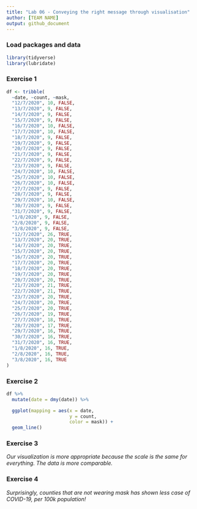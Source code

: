 ```yaml
---
title: "Lab 06 - Conveying the right message through visualisation"
author: [TEAM NAME]
output: github_document
---
```


### Load packages and data

```r
library(tidyverse) 
library(lubridate)
```


### Exercise 1

```r
df <- tribble(
  ~date, ~count, ~mask,
  "12/7/2020", 10, FALSE,
  "13/7/2020", 9, FALSE,
  "14/7/2020", 9, FALSE,
  "15/7/2020", 9, FALSE,
  "16/7/2020", 10, FALSE,
  "17/7/2020", 10, FALSE,
  "18/7/2020", 9, FALSE,
  "19/7/2020", 9, FALSE,
  "20/7/2020", 9, FALSE,
  "21/7/2020", 9, FALSE,
  "22/7/2020", 9, FALSE,
  "23/7/2020", 9, FALSE,
  "24/7/2020", 10, FALSE,
  "25/7/2020", 10, FALSE,
  "26/7/2020", 10, FALSE,
  "27/7/2020", 9, FALSE,
  "28/7/2020", 9, FALSE,
  "29/7/2020", 10, FALSE,
  "30/7/2020", 9, FALSE,
  "31/7/2020", 9, FALSE,
  "1/8/2020", 9, FALSE,
  "2/8/2020", 9, FALSE,
  "3/8/2020", 9, FALSE,
  "12/7/2020", 26, TRUE,
  "13/7/2020", 20, TRUE,
  "14/7/2020", 20, TRUE,
  "15/7/2020", 20, TRUE,
  "16/7/2020", 20, TRUE,
  "17/7/2020", 20, TRUE,
  "18/7/2020", 20, TRUE,
  "19/7/2020", 20, TRUE,
  "20/7/2020", 20, TRUE,
  "21/7/2020", 21, TRUE,
  "22/7/2020", 21, TRUE,
  "23/7/2020", 20, TRUE,
  "24/7/2020", 20, TRUE,
  "25/7/2020", 20, TRUE,
  "26/7/2020", 19, TRUE,
  "27/7/2020", 18, TRUE,
  "28/7/2020", 17, TRUE,
  "29/7/2020", 16, TRUE,
  "30/7/2020", 16, TRUE,
  "31/7/2020", 16, TRUE,
  "1/8/2020", 16, TRUE,
  "2/8/2020", 16, TRUE,
  "3/8/2020", 16, TRUE
)

```


### Exercise 2

```r
df %>%
  mutate(date = dmy(date)) %>%

  ggplot(mapping = aes(x = date,
                       y = count,
                       color = mask)) +
  geom_line()
```


### Exercise 3

*Our visualization is more appropriate because the scale is the same for everything. The data is more comparable.*


### Exercise 4

*Surprisingly, counties that are not wearing mask has shown less case of COVID-19, per 100k population!*
